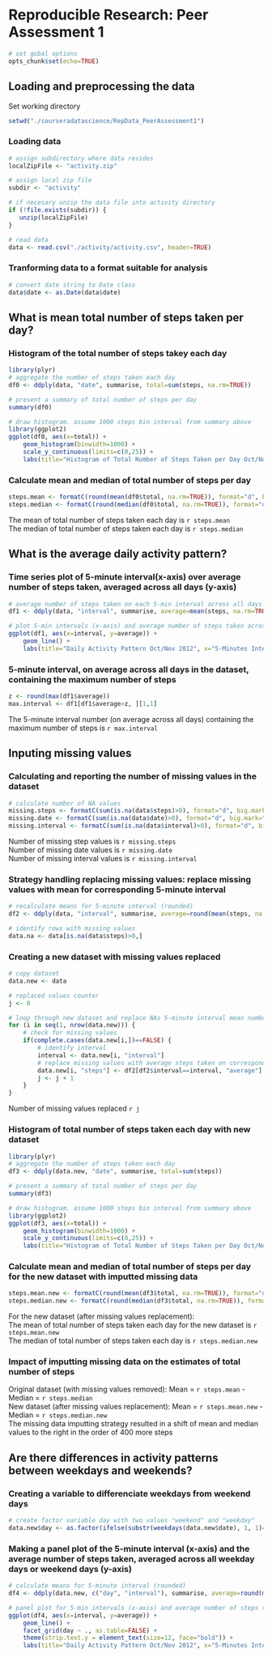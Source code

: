 # Reproducible Research: Peer Assessment 1

``` r
# set gobal options
opts_chunk$set(echo=TRUE)
```

## Loading and preprocessing the data
Set working directory 
```r
setwd("./courseradatascience/RepData_PeerAssessment1")
```

### Loading data  
```r
# assign subdirectory where data resides
localZipFile <- "activity.zip"

# assign local zip file 
subdir <- "activity"

# if necesary unzip the data file into activity directory
if (!file.exists(subdir)) {
   unzip(localZipFile)
}

# read data
data <- read.csv("./activity/activity.csv", header=TRUE)

```

### Tranforming data to a format suitable for analysis  
```r
# convert date string to Date class 
data$date <- as.Date(data$date)
```

## What is mean total number of steps taken per day?

### Histogram of the total number of steps takey each day 
```r
library(plyr)
# aggregate the number of steps taken each day 
df0 <- ddply(data, "date", summarise, total=sum(steps, na.rm=TRUE))

# present a summary of total number of steps per day  
summary(df0)

# draw histogram. assume 1000 steps bin interval from summary above 
library(ggplot2)
ggplot(df0, aes(x=total)) + 
    geom_histogram(binwidth=1000) + 
    scale_y_continuous(limits=c(0,25)) + 
    labs(title="Histogram of Total Number of Steps Taken per Day Oct/Nov 2012", x="Total Number of Steps Daily", y="Frequency")
```

### Calculate mean and median of total number of steps per day 
```r
steps.mean <- formatC(round(mean(df0$total, na.rm=TRUE)), format="d", big.mark=",")
steps.median <- formatC(round(median(df0$total, na.rm=TRUE)), format="d", big.mark=",")
```
The mean of total number of steps taken each day is `r steps.mean`    
The median of total number of steps taken each day is `r steps.median`   
   
## What is the average daily activity pattern?
### Time series plot of 5-minute interval(x-axis) over average number of steps taken, averaged across all days (y-axis) 
```r
# average number of steps taken on each 5-min interval across all days 
df1 <- ddply(data, "interval", summarise, average=mean(steps, na.rm=TRUE))

# plot 5-min intervals (x-axis) and average number of steps taken across all-days (y-axis)
ggplot(df1, aes(x=interval, y=average)) + 
    geom_line() + 
    labs(title="Daily Activity Pattern Oct/Nov 2012", x="5-Minutes Interval", y="Average Number of Steps Taken")
```
### 5-minute interval, on average across all days in the dataset, containing the maximum number of steps
```r
z <- round(max(df1$average))
max.interval <- df1[df1$average>z, ][1,1]
```
The 5-minute interval number (on average across all days) containing the maximum number of steps is `r max.interval`  

## Inputing missing values
### Calculating and reporting the number of missing values in the dataset
```r
# calculate number of NA values 
missing.steps <- formatC(sum(is.na(data$steps)>0), format="d", big.mark=",")
missing.date <- formatC(sum(is.na(data$date)>0), format="d", big.mark=",")
missing.interval <- formatC(sum(is.na(data$interval)>0), format="d", big.mark=",")
```
Number of missing step values is `r missing.steps`   
Number of missing date values is `r missing.date`   
Number of missing interval values is `r missing.interval`    

### Strategy handling replacing missing values: replace missing values with mean for corresponding 5-minute interval
```r
# recalculate means for 5-minute interval (rounded)  
df2 <- ddply(data, "interval", summarise, average=round(mean(steps, na.rm=TRUE)))

# identify rows with missing values 
data.na <- data[is.na(data$steps)>0,]
```

### Creating a new dataset with missing values replaced 
```r
# copy dataset 
data.new <- data

# replaced values counter 
j <- 0

# loop through new dataset and replace NAs 5-minute interval mean number of steps
for (i in seq(1, nrow(data.new))) {
    # check for missing values
    if(complete.cases(data.new[i,])==FALSE) {
        # identify interval
        interval <- data.new[i, "interval"]
        # replace missing values with average steps taken on corresponding interval 
        data.new[i, "steps"] <- df2[df2$interval==interval, "average"]
        j <- j + 1
    }
}

```
Number of missing values replaced `r j`

### Histogram of total number of steps taken each day with new dataset 
```r
library(plyr)
# aggregate the number of steps taken each day 
df3 <- ddply(data.new, "date", summarise, total=sum(steps))

# present a summary of total number of steps per day  
summary(df3)

# draw histogram. assume 1000 steps bin interval from summary above 
library(ggplot2)
ggplot(df3, aes(x=total)) + 
    geom_histogram(binwidth=1000) + 
    scale_y_continuous(limits=c(0,25)) + 
    labs(title="Histogram of Total Number of Steps Taken per Day Oct/Nov 2012\nAfter Missing Values Replacement", x="Total Number of Steps Daily", y="Frequency")
```

### Calculate mean and median of total number of steps per day for the new dataset with imputted missing data  
```r
steps.mean.new <- formatC(round(mean(df3$total, na.rm=TRUE)), format="d", big.mark=",")
steps.median.new <- formatC(round(median(df3$total, na.rm=TRUE)), format="d", big.mark=",")
```
For the new dataset (after missing values replacement):   
The mean of total number of steps taken each day for the new dataset is `r steps.mean.new`    
The median of total number of steps taken each day is `r steps.median.new` 

### Impact of imputting missing data on the estimates of total number of steps  
Original dataset (with missing values removed): Mean = `r steps.mean` - Median = `r steps.median`     
New dataset (after missing values replacement): Mean = `r steps.mean.new` - Median = `r steps.median.new`         
The missing data imputting strategy resulted in a shift of mean and median values to the right in the order of 400 more steps    

## Are there differences in activity patterns between weekdays and weekends?

### Creating a variable to differenciate weekdays from weekend days 
```r
# create factor variable day with two values "weekend" and "weekday"
data.new$day <- as.factor(ifelse(substr(weekdays(data.new$date), 1, 1)=="S", "weekend", "weekday"))
```

### Making a panel plot of the 5-minute interval (x-axis) and the average number of steps taken, averaged across all weekday days or weekend days (y-axis) 
```r
# calculate means for 5-minute interval (rounded)  
df4 <- ddply(data.new, c("day", "interval"), summarise, average=round(mean(steps)))

# panel plot for 5-min intervals (x-axis) and average number of steps taken across all-days (y-axis)
ggplot(df4, aes(x=interval, y=average)) + 
    geom_line() +    
    facet_grid(day ~ ., as.table=FALSE) +     
    theme(strip.text.y = element_text(size=12, face="bold")) +     
    labs(title="Daily Activity Pattern Oct/Nov 2012", x="5-Minutes Interval", y="Average Number of Steps Taken")
```